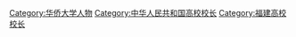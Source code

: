 {{Catnav|頁面分類|人物|職業|教育工作者|校長}}

[[Category:华侨大学人物|Category:华侨大学人物]]
[[Category:中华人民共和国高校校长|Category:中华人民共和国高校校长]]
[[Category:福建高校校长|Category:福建高校校长]]